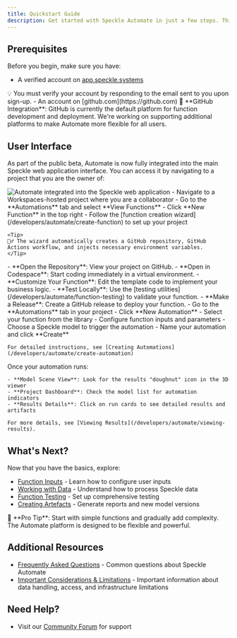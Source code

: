 ```yaml
---
title: Quickstart Guide
description: Get started with Speckle Automate in just a few steps. This guide will walk you through creating your first function and automation.
---
```



## Prerequisites

Before you begin, make sure you have:

- A verified account on [app.speckle.systems](https://app.speckle.systems)

<Tip>
💡 You must verify your account by responding to the email sent to you upon sign-up.
</Tip>
- An account on [github.com](https://github.com)

<Note>
🔧 **GitHub Integration**: GitHub is currently the default platform for function development and deployment. We're working on supporting additional platforms to make Automate more flexible for all users.
</Note>

## User Interface

As part of the public beta, Automate is now fully integrated into the main Speckle web application interface. You can access it by navigating to a project that you are the owner of:

<Frame>
<img src="/images/developers/automate/integrated-ui.png" alt="Automate integrated into the Speckle web application" />
</Frame>
<Steps>
  <Step title="Create Your First Function">
    - Navigate to a Workspaces-hosted project where you are a collaborator
    - Go to the **Automations** tab and select **View Functions**
    - Click **New Function** in the top right
    - Follow the [function creation wizard](/developers/automate/create-function) to set up your project

    <Tip>
    🧙‍♂️ The wizard automatically creates a GitHub repository, GitHub Actions workflow, and injects necessary environment variables.
    </Tip>
  </Step>

  <Step title="Develop Your Function">
    - **Open the Repository**: View your project on GitHub.
    - **Open in Codespace**: Start coding immediately in a virtual environment.
    - **Customize Your Function**: Edit the template code to implement your business logic.
    - **Test Locally**: Use the [testing utilities](/developers/automate/function-testing) to validate your function.
    - **Make a Release**: Create a GitHub release to deploy your function.
  </Step>

  <Step title="Create Your First Automation">
    - Go to the **Automations** tab in your project
    - Click **New Automation**
    - Select your function from the library
    - Configure function inputs and parameters
    - Choose a Speckle model to trigger the automation
    - Name your automation and click **Create**

    For detailed instructions, see [Creating Automations](/developers/automate/create-automation)
  </Step>

  <Step title="View Results">
    Once your automation runs:

    - **Model Scene View**: Look for the results "doughnut" icon in the 3D viewer
    - **Project Dashboard**: Check the model list for automation indicators
    - **Results Details**: Click on run cards to see detailed results and artifacts

    For more details, see [Viewing Results](/developers/automate/viewing-results).
  </Step>
</Steps>

## What's Next?

Now that you have the basics, explore:

- [Function Inputs](/developers/automate/function-inputs) - Learn how to configure user inputs
- [Working with Data](/developers/automate/function-data) - Understand how to process Speckle data
- [Function Testing](/developers/automate/function-testing) - Set up comprehensive testing
- [Creating Artefacts](/developers/automate/function-artefacts) - Generate reports and new model versions

<Tip>
🚀 **Pro Tip**: Start with simple functions and gradually add complexity. The Automate platform is designed to be flexible and powerful.
</Tip>

## Additional Resources

- [Frequently Asked Questions](/developers/automate/faq) - Common questions about Speckle Automate
- [Important Considerations & Limitations](/developers/automate/important-considerations) - Important information about data handling, access, and infrastructure limitations

## Need Help?

- Visit our [Community Forum](https://speckle.community/invites/Fbk5j1wbRW) for support
 